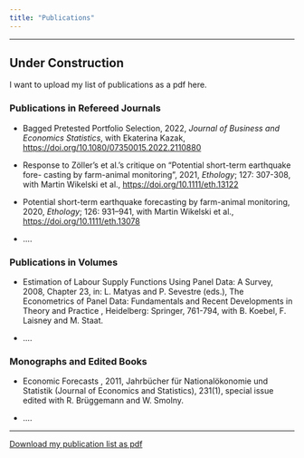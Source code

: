 ```yaml
---
title: "Publications"
---
```


------------------------------------------------------------------------

::: callout-warning
## Under Construction

I want to upload my list of publications as a pdf here.
:::

### Publications in Refereed Journals

-   Bagged Pretested Portfolio Selection, 2022, *Journal of Business and Economics Statistics*, with Ekaterina Kazak, <https://doi.org/10.1080/07350015.2022.2110880>

-   Response to Zöller's et al.’s critique on “Potential short-term earthquake fore- casting by farm-animal monitoring”, 2021, *Ethology*; 127: 307-308, with Martin Wikelski et al., <https://doi.org/10.1111/eth.13122>

-   Potential short-term earthquake forecasting by farm-animal monitoring, 2020, *Ethology*; 126: 931–941, with Martin Wikelski et al., <https://doi.org/10.1111/eth.13078>

-   ....

### Publications in Volumes

-   Estimation of Labour Supply Functions Using Panel Data: A Survey, 2008, Chapter 23, in: L. Matyas and P. Sevestre (eds.), The Econometrics of Panel Data: Fundamentals and Recent Developments in Theory and Practice , Heidelberg: Springer, 761-794, with B. Koebel, F. Laisney and M. Staat.

-   ....

### Monographs and Edited Books

-   Economic Forecasts , 2011, Jahrbücher für Nationalökonomie und Statistik (Journal of Economics and Statistics), 231(1), special issue edited with R. Brüggemann and W. Smolny.

-   ....

------------------------------------------------------------------------

[Download my publication list as pdf](https://raw.githubusercontent.com/W-Pohlmeier/WP-Website/main/POHLMEIER_W_PUBLIST_2023_04.pdf)
